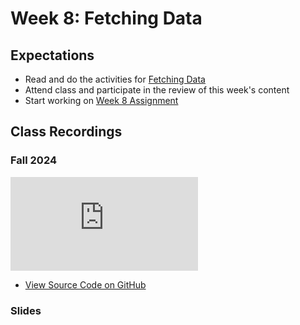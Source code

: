 # Week 8: Fetching Data

## Expectations

- Read and do the activities for [Fetching Data](/week-8/fetching-data)
- Attend class and participate in the review of this week's content
- Start working on [Week 8 Assignment](/week-8/assignment)

## Class Recordings

### Fall 2024

<iframe
  style={{ width: "100%", aspectRatio: "16/9" }}
  src="https://www.youtube.com/embed/c0DIGuSM8_I?si=B5spbJ_f_k99dP4L"
  title="YouTube video player"
  frameBorder="0"
  allow="accelerometer; autoplay; clipboard-write; encrypted-media; gyroscope; picture-in-picture; web-share"
  allowFullScreen="allowFullScreen"
></iframe>

- [View Source Code on GitHub ](https://github.com/warsylewicz/webdev2-demos/tree/9ac42185bd93d835e0690fa6b8945c9bd7912854/app/week-8)

### Slides


<Slideshow file="/week-8/slides" />
